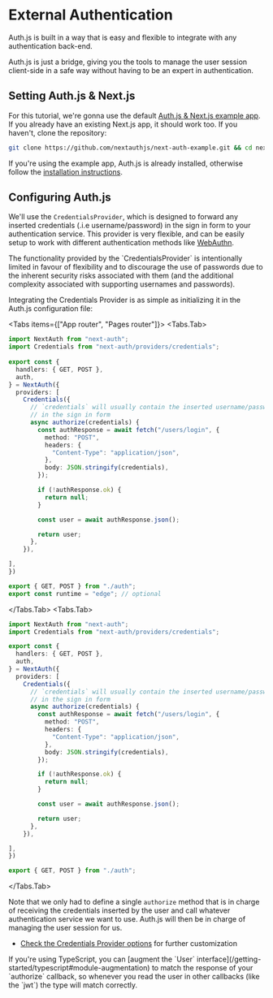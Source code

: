 
# External Authentication

Auth.js is built in a way that is easy and flexible to integrate with any authentication back-end.

<Callout>
  Auth.js is just a bridge, giving you the tools to manage the user session
  client-side in a safe way without having to be an expert in authentication.
</Callout>

## Setting Auth.js & Next.js

For this tutorial, we're gonna use the default [Auth.js & Next.js example app](https://github.com/nextauthjs/next-auth-example). If you already have an existing Next.js app, it should work too. If you haven't, clone the repository:

```bash
git clone https://github.com/nextauthjs/next-auth-example.git && cd next-auth-example
```

If you're using the example app, Auth.js is already installed, otherwise follow the [installation instructions](/installation).

## Configuring Auth.js

We'll use the `CredentialsProvider`, which is designed to forward any inserted credentials (.i.e username/password) in the sign in form to your authentication service. This provider is very flexible, and can be easily setup to work with different authentication methods like [WebAuthn](https://webauthn.io/).

<Callout type="warning">
  The functionality provided by the `CredentialsProvider` is intentionally
  limited in favour of flexibility and to discourage the use of passwords due to
  the inherent security risks associated with them (and the additional
  complexity associated with supporting usernames and passwords).
</Callout>

Integrating the Credentials Provider is as simple as initializing it in the Auth.js configuration file:

<Tabs items={["App router", "Pages router"]}>
<Tabs.Tab>
```ts filename="./auth.ts"
import NextAuth from "next-auth";
import Credentials from "next-auth/providers/credentials";
 
export const {
  handlers: { GET, POST },
  auth,
} = NextAuth({
  providers: [
    Credentials({
      // `credentials` will usually contain the inserted username/password
      // in the sign in form
      async authorize(credentials) {
        const authResponse = await fetch("/users/login", {
          method: "POST",
          headers: {
            "Content-Type": "application/json",
          },
          body: JSON.stringify(credentials),
        });

        if (!authResponse.ok) {
          return null;
        }

        const user = await authResponse.json();

        return user;
      },
    }),

],
})

````
```ts filename="app/api/auth/[...nextauth]/route.ts"
export { GET, POST } from "./auth";
export const runtime = "edge"; // optional
```
</Tabs.Tab>
<Tabs.Tab>
```ts filename="./auth.ts"
import NextAuth from "next-auth";
import Credentials from "next-auth/providers/credentials";

export const {
  handlers: { GET, POST },
  auth,
} = NextAuth({
  providers: [
    Credentials({
      // `credentials` will usually contain the inserted username/password
      // in the sign in form
      async authorize(credentials) {
        const authResponse = await fetch("/users/login", {
          method: "POST",
          headers: {
            "Content-Type": "application/json",
          },
          body: JSON.stringify(credentials),
        });

        if (!authResponse.ok) {
          return null;
        }

        const user = await authResponse.json();

        return user;
      },
    }),

],
})
````

```ts filename="pages/api/auth/[...nextauth].ts"
export { GET, POST } from "./auth";
```

</Tabs.Tab>
</Tabs>

Note that we only had to define a single `authorize` method that is in charge of receiving the credentials inserted by the user and call whatever authentication service we want to use. Auth.js will then be in charge of managing the user session for us.

- [Check the Credentials Provider options](/reference/core/providers/credentials) for further customization

<Callout type="info">
  If you're using TypeScript, you can [augment the `User`
  interface](/getting-started/typescript#module-augmentation) to match the
  response of your `authorize` callback, so whenever you read the user in other
  callbacks (like the `jwt`) the type will match correctly.
</Callout>
